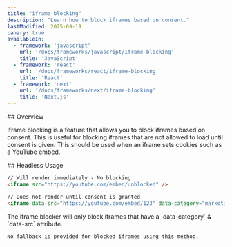 ```yaml
---
title: "iframe blocking"
description: "Learn how to block iframes based on consent."
lastModified: 2025-09-19
canary: true
availableIn:
  - framework: 'javascript'
    url: '/docs/frameworks/javascript/iframe-blocking'
    title: 'JavaScript'
  - framework: 'react'
    url: '/docs/frameworks/react/iframe-blocking'
    title: 'React'
  - framework: 'next'
    url: '/docs/frameworks/next/iframe-blocking'
    title: 'Next.js'
---
```


<section id="overview">
  ## Overview

  Iframe blocking is a feature that allows you to block iframes based on consent. This is useful for blocking iframes that are not allowed to load until consent is given.
  This should be used when an iframe sets cookies such as a YouTube embed.
</section>

<section id="headless-usage">
  ## Headless Usage

  ```html
  // Will render immediately - No blocking
  <iframe src="https://youtube.com/embed/unblocked" />

  // Does not render until consent is granted
  <iframe data-src="https://youtube.com/embed/123" data-category="marketing" />
  ```

  <Callout type="note">
    The iframe blocker will only block iframes that have a `data-category` & `data-src` attribute.

    No fallback is provided for blocked iframes using this method.
  </Callout>
</section>

